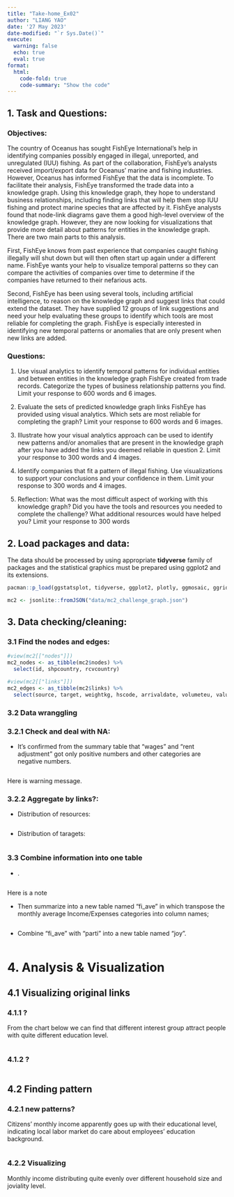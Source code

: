 ```yaml
---
title: "Take-home_Ex02"
author: "LIANG YAO"
date: '27 May 2023'
date-modified: "`r Sys.Date()`"
execute: 
  warning: false
  echo: true
  eval: true
format: 
  html: 
    code-fold: true
    code-summary: "Show the code"
---
```


## 1. Task and Questions:

### Objectives:

The country of Oceanus has sought FishEye International's help in identifying companies possibly engaged in illegal, unreported, and unregulated (IUU) fishing. As part of the collaboration, FishEye's analysts received import/export data for Oceanus' marine and fishing industries. However, Oceanus has informed FishEye that the data is incomplete. To facilitate their analysis, FishEye transformed the trade data into a knowledge graph. Using this knowledge graph, they hope to understand business relationships, including finding links that will help them stop IUU fishing and protect marine species that are affected by it. FishEye analysts found that node-link diagrams gave them a good high-level overview of the knowledge graph. However, they are now looking for visualizations that provide more detail about patterns for entities in the knowledge graph. There are two main parts to this analysis.

First, FishEye knows from past experience that companies caught fishing illegally will shut down but will then often start up again under a different name. FishEye wants your help to visualize temporal patterns so they can compare the activities of companies over time to determine if the companies have returned to their nefarious acts.

Second, FishEye has been using several tools, including artificial intelligence, to reason on the knowledge graph and suggest links that could extend the dataset. They have supplied 12 groups of link suggestions and need your help evaluating these groups to identify which tools are most reliable for completing the graph. FishEye is especially interested in identifying new temporal patterns or anomalies that are only present when new links are added.

### Questions:

1.  Use visual analytics to identify temporal patterns for individual entities and between entities in the knowledge graph FishEye created from trade records. Categorize the types of business relationship patterns you find. Limit your response to 600 words and 6 images.

2.  Evaluate the sets of predicted knowledge graph links FishEye has provided using visual analytics. Which sets are most reliable for completing the graph? Limit your response to 600 words and 6 images.

3.  Illustrate how your visual analytics approach can be used to identify new patterns and/or anomalies that are present in the knowledge graph after you have added the links you deemed reliable in question 2. Limit your response to 300 words and 4 images.

4.  Identify companies that fit a pattern of illegal fishing. Use visualizations to support your conclusions and your confidence in them. Limit your response to 300 words and 4 images.

5.  Reflection: What was the most difficult aspect of working with this knowledge graph? Did you have the tools and resources you needed to complete the challenge? What additional resources would have helped you? Limit your response to 300 words

## 2. Load packages and data:

The data should be processed by using appropriate **tidyverse** family of packages and the statistical graphics must be prepared using ggplot2 and its extensions.

```r
pacman::p_load(ggstatsplot, tidyverse, ggplot2, plotly, ggmosaic, ggridges, gganimate,ggdist,jsonlite)

mc2 <- jsonlite::fromJSON("data/mc2_challenge_graph.json")
```

## 3. Data checking/cleaning:

### 3.1 Find the nodes and edges:

```r
#view(mc2[["nodes"]])
mc2_nodes <- as_tibble(mc2$nodes) %>%
  select(id, shpcountry, rcvcountry)
```

```r
#view(mc2[["links"]])
mc2_edges <- as_tibble(mc2$links) %>%
  select(source, target, weightkg, hscode, arrivaldate, volumeteu, valueofgoods_omu, valueofgoodsusd)
```

### 3.2 Data wranggling

### 3.2.1 Check and deal with NA:

-   It's confirmed from the summary table that "wages" and "rent adjustment" got only positive numbers and other categories are negative numbers.

```r

```

::: callout-warning
Here is warning message.
:::

### 3.2.2 Aggregate by links?:

-   Distribution of resources:

    ```r

    ```

-   Distribution of taragets:

    ```r

    ```

### 3.3 Combine information into one table

-   .

```r

```

::: callout-note
Here is a note
:::

-   Then summarize into a new table named "fi_ave" in which transpose the monthly average Income/Expenses categories into column names;

```r

```

-   Combine "fi_ave" with "parti" into a new table named "joy".

```r

```

# 4. Analysis & Visualization

## 4.1 Visualizing original links

### 4.1.1 ?

From the chart below we can find that different interest group attract people with quite different education level.

```r

```

### 4.1.2 ?

```r


```

## 4.2 Finding pattern

### 4.2.1 new patterns?

Citizens' monthly income apparently goes up with their educational level, indicating local labor market do care about employees' education background.

```r

```

### 4.2.2 Visualizing

Monthly income distributing quite evenly over different household size and joviality level.

```r

```
